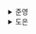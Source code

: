 <details>
  <summary>준영</summary>
  
</details><details>
  <summary>도은</summary>
  ## 12.1 웹사이트와 성능

- 웹사이트에 접속했을 때 공통적으로 기대하는 사항
  1. 웹사이트를 방문한 목적을 손쉽게 달성 가능
  2. 빨리
  3. 보안
- 위 3가지만 달성할 수 있다면, 내부적으로 어떤 코드로 이루어졌는지는 고객들에게 전혀 중요X
- 성능은 다음과 같은 요소에 영향을 미친다
  - 1초 내로 로딩되느 사이트는 5초 내로 로딩되는 사이트보다 전자상거래 전환율이 2.5배 더 높다
  - 0~5초의 범위에서, 1초 로딩이 늦어질수록 전환율을 4.42%씩 떨어진다. 즉 5초 이상 느려지면 전환율을 20% 가까이 떨어진다
  - 페이지 로드 시간이 0~2초 사이인 페이지에서 가장 높은 전환율을 달성할 수 있다
- 그리고 사용자는 이러한 성능에 매우 민감한 것으로 밝혀졌다
  - 소비자의 70%는 페이지 속도가 온라인 커머스 사이트를 방문하는 데 영향을 미친다고
  - 절반 가까운 사람이 더욱 빠르게 로딩할 수 있다면 애니메이션과 동영상이 필요 없다고 밝혔다

## 12.2 핵심 웹 지표란?

- 구글에서 만든 지표
- 웹사이트에서 뛰어난 사용자 경험을 제공하는 데 필수적인 지표
- 구글에서 핵심 웹 지표로 꼽는 지표는
  - 최대 콘텐츠풀 페인트(LCP: Largest Contentful Paint)
  - 최초 입력 지연(FID: First Input Delay)
  - 누적 레이아웃 이동(CLS: Cumulative Layout Shift)
- 그리고 다음 두 지표는 핵심까지는 아니지만, 특정 문제를 진단하는 데 사용될 수 있다고 언급
  - 최초 바이트까지의 시간(TTFB: Time To First Byte)
  - 최초 콘텐츠풀 시간(FCP: First Contetnful Patnt)

## 12.3 최대 콘텐츠풀 페인트(LCP)

### 12.3.1 정의

```
💡 페이지가 처음으로 로드를 시작한 시점부터 뷰포트 내부에서 가장 큰 이미지 또는 텍스트를 렌더링하는 데 걸리는 시간
```

- 뷰포트는 사용자에게 현재 노출되는 화면을 의미
- 뷰포트 내부에서 **큰 이미지와 텍스트**는 다음과 같이 정의
  - `<img>`
  - `<svg>` 내부의 `<image>`
  - url()을 통해 불러온 배경 이미지가 있는 요소
  - 텍스트와 같이 인라인 텍스트 요소를 포함하고 있는 블록 레벨 요소
- 사용자의 기기가 노출하는 뷰포트 내부에서 **가장 큰 영역을 차지하는 요소가 렌더링되는 데 얼마나 걸리는지**를 측정하는 지표
- 실제 크기가 크다고 하더라도 뷰포트 영역 밖에 넘치는 요소가 있다면, 해당 영역의 크기는 고려 X
- 아무리 콘텐츠 높이가 길어도, 최대 콘텐츠풀 페인트에 영향을 미치는 부분은 오직 뷰포트 영역뿐

### 12.3.2 의미

- 웹페이지가 로딩이 완료되어 사용자에게 노출되기까지 걸리는 시간을 측정할 때 기준
- 사용자가 페이지가 어느정도 로딩되었다고 인식하는 시점
- 사용자에게 페이지의 정보를 화면에 전달하는 속도를 객관적으로 판단하기 위한 지표로 만들어진 것

### 12.3.5 개선 방안

#### 텍스트는 언제나 옳다

- 최대 콘텐츠풀 페인트 지표에서 좋은 점수를 얻는 가장 확실한 방법
- 뷰포트 최대 영역, 즉, 최대 콘텐츠풀 페인트 예상 영역에 이미지가 아닌 문자열을 넣는 것
- 아무리 최적화를 하더라도 다운로드가 필요한 이미지보다 텍스트 노출이 훨씬 빠르다

#### 이미지는 어떻게 불러올 것인가?

개발자가 선택할 수 있는 이미지를 노출하는 방법에는 다음과 같은 여러 가지가 있는데

```jsx
// 1) img
<img src="lcp.jpg" />
// 2) svg
<svg xmlns="http://www.w3.org/1000/svg">
  <image href="lcp.jpg"/>
</svg>
// 3) (비디오의 경우) video.poster
<video poster="lcp.jpg"></video>
// 4) background-image: url()
<div style="background-image: url(lcp.jpg)">...</div>
```

- 1번과 3번 예제 코드가 더 빠르게 완성되는 것을 확인할 수 있다
- `<img>`
  - 이미지는 **브라우저의 프리로드 스캐너**에 의해 먼저 발견되어 빠르게 요청
  - 프리로드 스캐너: HTML을 파싱하는 단계에서 차단하지 않고 이미지와 같이 빠르게 미리 로딩하면 좋은 리소스를 찾아 로딩하는 브라우저의 기능
  - 내부의 리소스는 이처럼 **프리로드 스캐너가 병렬적으로 리소스를 다운로드**하므로 LCP 요소를 불러오기에 적절한 방법
  - `<picture>`도 마찬가지
  - **즉, 자바스크립트 리소스의 다운로드가 완료되지 않았음에도 프리로드 스캐너 덕분에 미리 발견되어 병렬 다운로드**
- `<svg>`내부의 `<img>`
  - 모든 리소스를 다 불러운 이후에 이미지를 불러온다
  - 즉, 자바스크립트 리소스가 다운로그가 완료된 후에야 이미지를 다운로드
  - 프리로드 스캐너에 의해 발견 X
  - LCP 점수에도 악영향
- `<video>`의 poster
  - poster는 사용자가 video 요소를 재생하거나 탐색하기 전까지 노출되는 요소
  - 프리로드 스캐너에 의해 조기 발견
  - poster가 없는 video의 경우, video를 실제로 로딩해 첫 번째 프레임을 해당 poster 리소스로 대체할 예정
  - 따라서, **video가 LCP에 영향을 맏을 것 같다면 poster를 반드시 넣어주는 것**이 좋다.
- background-image
  - css에 있는 리소스는 항상 느리다
  - 리소스는 브라우저가 해당 리소스를 필요로 하는 DOM을 그릴 준비가 될 때까지 리소스 요청을 뒤로 미루기 때문

#### 그 밖에 조심해야 할 사항

- 이미지 무손실 압축
  - 웹으로 서비스할 이미지는 가능한 한 무손실 형식으로 **압축해 최소한의 용량으로 서비스**하는 것이 좋다
- loading=lazy 주의
  - 리로스를 중요하지 않으믕로 표시하고 필요할 때만 로드하는 전략
  - **LCP의 이미지는 중요하지 않은 리소스로 분류해서는 안 된다**
  - 그저 로딩 속도만 늦출 뿐 지표 점수에는 도움 X
  - 상대적으로 중요하지 않은 이미지에서는 사용해도 좋지만, LCP 이미지에는 사용하지 않는 것이 좋다
- fadein과 같은 각종 애니메이션
  - 당연하게도 이미지가 그냥 뜨는 것보다 fadeIn ease 10s와 같이 처리한다면 LCP도 그만큼 늦어진다
- 클라이언트에서 빌드하지 말 것
  - 서버에서 빌드해온 HTML을 프리로드 스캐너가 바로 읽어서 LCP로 빠르게 가져가는 것이 최적의 시나리오
  - 만약 다음과 가틍ㄴ 코드가 있다면?
    ```tsx
    useEffect(() => {
      (async () => {
        const result = await fetch('https://example.com/data');
        if (result.ok) {
          setShow(true); // LCP 영역을 노출함
        }
      })();
    }, []);
    ```
    - 위와 같이 된다면, HTML을 **다운로드한 직후가 아닌 리액트 코드를 파싱하고 읽어서 API 요청을 보내고, 응답을 받은 만큼 늦어지게 된다**

## 12.4 최초 입력 지연(FID)

### 12.4.1 정의

- 순간적으로 몰린 엄청난 트래픽 때문에 웹사이트가 클릭이나 타이핑도 되지 않은 경험이 있을 것이다.
- 제아무리 페이지가 빨리 로딩된다 하더라도 사용자가 클릭을 비롯한 상호작용을 할 수 없다면, 느리다고 생각할 것 → 부정적 경험
- 웹페이지의 로딩 속도만큼 중요한 것이 **웹사이트의 반응 속도**

```
💡 웹사이트의 반응성을 측정하는 지표

   사용자가 페이지와 처음 상호 작용을 할 때부터 해당 상호 작용에 대한 응답으로
   브라우저가 실제로 이벤트 핸들러 처리를 시작하기까의 시간을 측정
```

### 12.4.2 의미

**`🤔 웹사이트 내부의 이벤트가 반응이 늦어지는 이유는?`**

- 브라우저의 메인 스레드가 바빠서
- 대규모 렌더링이 일어나고 있거나
- 대규모 자바스크립트 파일을 분석하고 실행하는 등 다른 작업을 처리하는 데 리소스를 할애하고 있기 때문
- 자바스크립트 실행 환경이 싱글 스레드이기 때문에
  - 이벤트 리스너와 같은 다른 작업을 실행할 수 없어 지연이 발생하는 것

### 12.4.5 개선 방안

- 최초 입력 지연에 가장 큰 영향을 미치는 메인 스레드에 이벤트를 실행할 여유를 줘야 한다

#### 실행에 오래 걸리는 긴 작업을 분리

- **꼭 웹페이지에서 해야 하는 작업인가**
  - 개발자의 최신 개발 기기에서도 오랜 시간이 소요되는 작업이라면
  - 실제 사용자가 이용하는 경우에는 더욱 오래 걸릴 것
  - 저사양 기기에서도 오래 걸리는 작업이라면 고려
  - 꼭 클라이언트에서 해야 하는 작업인지를 고민해보고, 그게 아니라면 서버로 옮겨서 처리하는 것이 좋다
  - 서버에서 처리하면 상대적으로 빠르고 브라우저의 메인 스레드를 오래 점유하지 않게 할 수 있다
- 긴 작업을 여러 개로 분리하기
  - 만약 꼭 웹페이지에서 처리해야 하는 작업이라면
  - 해당 작업을 여러 개로 분리하는 것이 좋다.
  - 분리하고, 최초 로딩에 필요하지 않은 내용을 나중에 불러오는 것도 포함

#### 자바스크립트 코드 최소화

- 번들러가 코드를 만들어주는 과정에서 어느 정도 필요없는 코드를 제거할지라도
- 경우에 따라 웹페이지를 불러오는 데 사용되지 않는 필요없는 코드가 존재할 수 있다.
- 개발자 도구 탭에서 도구 더보기 > 커버리지 기록을 해보면
  - 현재까지 웹페이지에서 사용되지 않은 코드가 얼마나 있는지 확인 가능

## 12.5 누적 레이아웃 이동(CLS)

### 12.5.1 정의

- 갑자기 화면에서 레이아웃이 이동하게 되면, 예기치 못한 작동을 야기해 사용자가 우너래 하려던 동작을 방해할 수도

```
💡 페이지의 생명주기 동안 발생하는 모든 예기치 않은 이동에 대한 지표를 계산
```

### 12.5.2 의미

- 누적 레이아웃 이동은 사용자의 가시적인 콘텐츠에 영향을 미쳐야 하기 때문에
- **뷰표트 내부의 요소에 대해서만 측정**
- 사용자 액션으로 발생한 레이아웃 이동은 점수에 포함 X

### 12.5.5 개선 방안

#### 삽입이 예상되는 요소를 위한 추가적인 공간 확보

- `useEffect` 사용이 불가피하다면, `useLayoutEffect`를 사용하는 것도 검토해보자
  - DOM이 업데이트된 직후, 브라우저가 화면을 그리기 전에 동기적으로 실행
- 스켈레톤 UI처럼, 미리 무언가가 동적으로 뜰 것으로 예상되는 공간을 미리 확보해 두는 것도 좋은 방법
  - 레이아웃 이동을 막으면서 클라이언트 시점에 정해지는 콘텐츠를 안정적으로 보여줄 수 있다
- 가장 좋은 방법은 **서버 사이드 렌더링**
  - 서버에서 이러한 동적인 요소의 유무를 사전에 판단해서 클라이언트에 HTML을 미리 제공한다면
  - 클라이언트는 이러한 고민을 할 필요 X

#### 폰트 로딩 최적화

- 폰트 또한 레아아웃 이동을 시키는 원인 중 하나
- FOUT(flash of unstyled text)
  - HTML 문서에서 지정한 폰트가 보이지 않고
  - 대체 기본 폰트로 보이고 있다가 뒤늣게 폰트가 적용되는 현상
- FOIT(flash of invisible text)
  - HTML 문서에서 지정한 폰트가 보이지 않고
  - 기본 폰트도 없어서 텍스트가 없는 채로 있다가
  - 뒤늦게 폰트가 로딩되면서 페이지에 렌더링되는 현상
- 폰트는 각각 고유의 높이와 너비 보유
- 최대한 중요한 폰트의 다운로드를 우선순위에 밀어넣고
  - 이 우선순위를 활용했음에도 빠르게 로딩하는 데 실패했다면
  - 다음을 기약하고 기본 폰트를 노출하는 것

#### 적절한 이미지 크기 설정

- 반응형 웹사이트에서 다음과 같이 이미지를 기기에 의존하도록 스타일을 적용한다

  ```css
  img {
    width: 100%;
    height: auto;
  }
  ```

- 위 경우는 누적 레이아웃 이동을 커지는 결과를 낳는다
- 앞서 설정한 CSS 때문에
  - 이미지가 완전히 다운로드되기 전까지는 알 수 없기 때문에
  - 이미지의 높이를 높게 잡아 뒀다가
  - 이미지가 완전히 로딩 완ㄹ된 이후에 기기의 높이만큼 계산해
  - 마침내 이미지 크기만큼 자리를 잡을 수 있게 된 것
- `width`와 `height`를 지정
  - 지정하는 것이 가장 좋은 방법
- `srcset` 속성을 사용하여 브라우저가 상황에 맞게 이미지를 사용할 수 있게 준비
  ```HTML
  <img srcset="image-1000.jpg 1000w image-2000.jpg 2000w, image-3000.jpg 3000w"/>
  ```

### 12.5.6 핵심 웹 지표는 아니지만 성능 확인에 중요한 지표들

#### 최초 바이트까지의 시간(Time to First Byte, TTFB)

```
💡 브라우저가 웹 페이지의 첫 번째 바이트를 수신하는 데 걸리는 시간
   → 최초의 응답이 오는 바이트까지가 얼마나 걸리는지를 측정하는 지표
```

- 특히, 서버 사이드 렌더링을 하고 있다면, 주의 깊게 봐야 할 지표
  - SSR은 최초 페이지를 만들기 위해 서버에서 어느 정도 작업이 수행
  - 첫 번재 HTML을 만들기 위해 해야 하는 작업이 많거나 느릴수록 시간이 길어지게 된다
  - 이는 사용자가 페이지를 요청했을 때 빈 화면이 뜨는 것을 의미

#### 최초 콘텐츠풀 페인트(First Contentful Paint, FCP)

```
💡 페이지가 로드되기 시작한 시점부터 페이지 콘텐츠의 일부가 화면에 렌더링될 때까지의 시간을 측정
   → 웹사이트에 접속한 순간부터 페이지에 뭐라도 뜨기 시작한 시점까지의 시간
```

- **최초 바이트까지의 시간(TTFB)을 개선**
  - 일단 뭐라도 다운로드가 시작되어야 렌더링 가능
  - 렌더링을 최대한 빠르게 하기 위해 최초 바이트까지의 시간을 단축해야 한다
- **렌더링을 가로막는 리소스 최적화**
  - 자바스크립트나 CSS 같은 렌더링을 가로막는 리소스를 최소화
  - 렌더링을 방해하는 리소스를 비동기적으로 로드하도록 해야 한다.
- **DOM 크기 최소화**
  - HTML의 크기가 크다면, 즉 DOM이 복잡하고 크다면
  - 그만큼 렌더링되는 데 시간이 오래 소요
  - DOM이 크고 복잡해지면 브라우저가 이를 파악해 렌더링하는 데 시간이 오래 걸리게 된다.
  - 웹페이지의 소스 보기로 확인해 보았을 때, DOM이 필요 이상으로 많고 복잡하다면 이를 줄일 수 있는 방법을 고민

</details>
